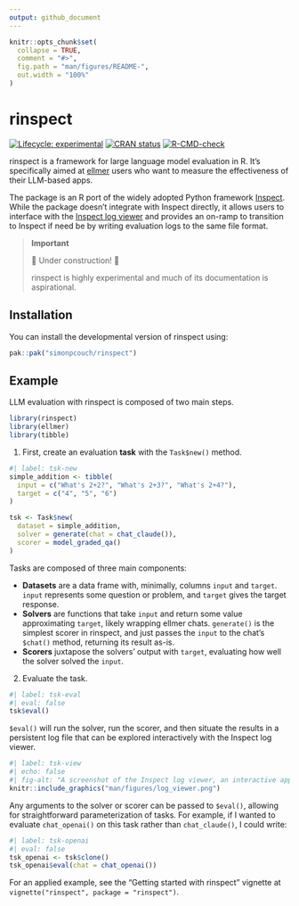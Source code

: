 ```yaml
---
output: github_document
---
```


<!-- README.md is generated from README.Rmd. Please edit that file -->

```r
knitr::opts_chunk$set(
  collapse = TRUE,
  comment = "#>",
  fig.path = "man/figures/README-",
  out.width = "100%"
)
```

# rinspect

<!-- badges: start -->
[![Lifecycle: experimental](https://img.shields.io/badge/lifecycle-experimental-orange.svg)](https://lifecycle.r-lib.org/articles/stages.html#experimental)
[![CRAN status](https://www.r-pkg.org/badges/version/rinspect)](https://CRAN.R-project.org/package=rinspect)
[![R-CMD-check](https://github.com/simonpcouch/rinspect/actions/workflows/R-CMD-check.yaml/badge.svg)](https://github.com/simonpcouch/rinspect/actions/workflows/R-CMD-check.yaml)
<!-- badges: end -->

rinspect is a framework for large language model evaluation in R. It's specifically aimed at [ellmer](https://ellmer.tidyverse.org/) users who want to measure the effectiveness of their LLM-based apps.

The package is an R port of the widely adopted Python framework [Inspect](https://inspect.ai-safety-institute.org.uk/). While the package doesn't integrate with Inspect directly, it allows users to interface with the [Inspect log viewer](https://inspect.ai-safety-institute.org.uk/log-viewer.html) and provides an on-ramp to transition to Inspect if need be by writing evaluation logs to the same file format.

> **Important**
> 
> 🚧 Under construction! 🚧
>
> rinspect is highly experimental and much of its documentation is aspirational.

## Installation

You can install the developmental version of rinspect using:

```r
pak::pak("simonpcouch/rinspect")
```

## Example

LLM evaluation with rinspect is composed of two main steps.

```r
library(rinspect)
library(ellmer)
library(tibble)
```

1) First, create an evaluation **task** with the `Task$new()` method.

```r
#| label: tsk-new
simple_addition <- tibble(
  input = c("What's 2+2?", "What's 2+3?", "What's 2+4?"),
  target = c("4", "5", "6")
)

tsk <- Task$new(
  dataset = simple_addition, 
  solver = generate(chat = chat_claude()), 
  scorer = model_graded_qa()
)
```

Tasks are composed of three main components:

* **Datasets** are a data frame with, minimally, columns `input` and `target`. `input` represents some question or problem, and `target` gives the target response.
* **Solvers** are functions that take `input` and return some value approximating `target`, likely wrapping ellmer chats. `generate()` is the simplest scorer in rinspect, and just passes the `input` to the chat's `$chat()` method, returning its result as-is.
* **Scorers** juxtapose the solvers' output with `target`, evaluating how well the solver solved the `input`.

2) Evaluate the task.

```r
#| label: tsk-eval
#| eval: false
tsk$eval()
```

`$eval()` will run the solver, run the scorer, and then situate the results in a persistent log file that can be explored interactively with the Inspect log viewer.

```r
#| label: tsk-view
#| echo: false
#| fig-alt: "A screenshot of the Inspect log viewer, an interactive app displaying information on the 3 samples evaluated in this eval."
knitr::include_graphics("man/figures/log_viewer.png")
```

Any arguments to the solver or scorer can be passed to `$eval()`, allowing for straightforward parameterization of tasks. For example, if I wanted to evaluate `chat_openai()` on this task rather than `chat_claude()`, I could write:

```r
#| label: tsk-openai
#| eval: false
tsk_openai <- tsk$clone()
tsk_openai$eval(chat = chat_openai())
```

For an applied example, see the "Getting started with rinspect" vignette at `vignette("rinspect", package = "rinspect")`.
